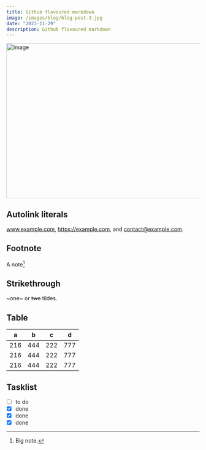 ```yaml
---
title: Github flavoured markdown
image: /images/blog/blog-post-3.jpg
date: "2023-11-29"
description: Github flavoured markdown
---
```


<Image src="/images/3.jpg" width="718" height="404" alt="Image" />

## Autolink literals

www.example.com, https://example.com, and contact@example.com.

## Footnote

A note[^1]

[^1]: Big note.

## Strikethrough

~one~ or ~~two~~ tildes.

## Table

| a | b  |  c |  d  |
| :-: | :-: | :-: | :-: |
|216|444|222|777
|216|444|222|777
|216|444|222|777

## Tasklist

* [ ] to do
* [x] done
* [x] done
* [x] done